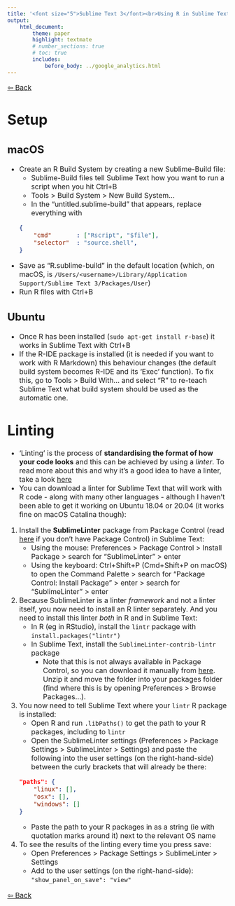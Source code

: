 ```yaml
---
title: '<font size="5">Sublime Text 3</font><br>Using R in Sublime Text'
output:
    html_document:
        theme: paper
        highlight: textmate
        # number_sections: true
        # toc: true
        includes:
            before_body: ../google_analytics.html
---
```


<font size="3">

[⇦ Back](../sublime_text.html)

Setup {.tabset}
=====

macOS
-----
- Create an R Build System by creating a new Sublime-Build file:
    - Sublime-Build files tell Sublime Text how you want to run a script when you hit Ctrl+B
    - Tools > Build System > New Build System...
    - In the "untitled.sublime-build" that appears, replace everything with
    ```json
    {
        "cmd"       : ["Rscript", "$file"],
        "selector"  : "source.shell",
    }
    ```
- Save as "R.sublime-build" in the default location (which, on macOS, is `/Users/<username>/Library/Application Support/Sublime Text 3/Packages/User`)
- Run R files with Ctrl+B

Ubuntu
------
+ Once R has been installed (`sudo apt-get install r-base`) it works in Sublime Text with Ctrl+B
- If the R-IDE package is installed (it is needed if you want to work with R Markdown) this behaviour changes (the default build system becomes R-IDE and its 'Exec' function). To fix this, go to Tools > Build With... and select "R" to re-teach Sublime Text what build system should be used as the automatic one.

Linting
=======
- 'Linting' is the process of **standardising the format of how your code looks** and this can be achieved by using a _linter_. To read more about this and why it's a good idea to have a linter, take a look [here](../R/intro/linting.html)
- You can download a linter for Sublime Text that will work with R code - along with many other languages - although I haven't been able to get it working on Ubuntu 18.04 or 20.04 (it works fine on macOS Catalina though):

1. Install the **SublimeLinter** package from Package Control (read [here](packages.html) if you don't have Package Control) in Sublime Text:
    - Using the mouse: Preferences > Package Control > Install Package > search for "SublimeLinter" > enter
    - Using the keyboard: Ctrl+Shift+P (Cmd+Shift+P on macOS) to open the Command Palette > search for "Package Control: Install Package" > enter > search for "SublimeLinter" > enter
2. Because SublimeLinter is a linter *framework* and not a linter itself, you now need to install an R linter separately. And you need to install this linter *both* in R and in Sublime Text:
    - In R (eg in RStudio), install the `lintr` package with `install.packages("lintr")`
    - In Sublime Text, install the `SublimeLinter-contrib-lintr` package
        - Note that this is not always available in Package Control, so you can download it manually from [here](https://github.com/jimhester/SublimeLinter-contrib-lintr). Unzip it and move the folder into your packages folder (find where this is by opening Preferences > Browse Packages...).
3. You now need to tell Sublime Text where your `lintr` R package is installed:
    - Open R and run `.libPaths()` to get the path to your R packages, including to `lintr`
    - Open the SublimeLinter settings (Preferences > Package Settings > SublimeLinter > Settings) and paste the following into the user settings (on the right-hand-side) between the curly brackets that will already be there:
    ```json
    "paths": {
        "linux": [],
        "osx": [],
        "windows": []
    }
    ```
    - Paste the path to your R packages in as a string (ie with quotation marks around it) next to the relevant OS name
3. To see the results of the linting every time you press save:
    - Open Preferences > Package Settings > SublimeLinter > Settings
    - Add to the user settings (on the right-hand-side): `"show_panel_on_save": "view"`

[⇦ Back](../sublime_text.html)

</font>
